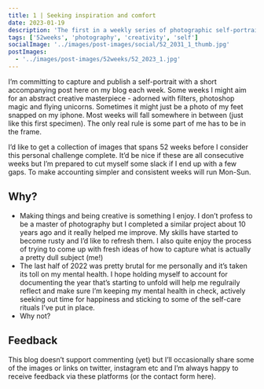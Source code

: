```yaml
---
title: 1 | Seeking inspiration and comfort
date: 2023-01-19
description: 'The first in a weekly series of photographic self-portraits'
tags: ['52weeks', 'photography', 'creativity', 'self']
socialImage: '../images/post-images/social/52_2031_1_thumb.jpg'
postImages:
  - '../images/post-images/52weeks/52_2023_1.jpg'
---
```



<GatsbyImage
  alt="man sits alone in a chair with his phone, he's in his home office surrounded by desk, laptop & guitars"
  title="One - seeking inspiration and comfort"
  image={getImage(props.data.mdx.frontmatter.postImages[0])}
  className="imageFull"
/>

I’m committing to capture and publish a self-portrait with a short accompanying post here on my blog each week. Some weeks I might aim for an abstract creative masterpiece - adorned with filters, photoshop magic and flying unicorns. Sometimes it might just be a photo of my feet snapped on my iphone. Most weeks will fall somewhere in between (just like this first specimen). The only real rule is some part of me has to be in the frame.

I’d like to get a collection of images that spans 52 weeks before I consider this personal challenge complete. It’d be nice if these are all consecutive weeks but I’m prepared to cut myself some slack if I end up with a few gaps. To make accounting simpler and consistent weeks will run Mon-Sun.

## Why?

- Making things and being creative is something I enjoy. I don’t profess to be a master of photography but I completed a similar project about 10 years ago and it really helped me improve. My skills have started to become rusty and I’d like to refresh them. I also quite enjoy the process of trying to come up with fresh ideas of how to capture what is actually a pretty dull subject (me!)
- The last half of 2022 was pretty brutal for me personally and it’s taken its toll on my mental health. I hope holding myself to account for documenting the year that’s starting to unfold will help me regulraily reflect and make sure I’m keeping my mental health in check, actively seeking out time for happiness and sticking to some of the self-care rituals I’ve put in place.
- Why not?

## Feedback

This blog doesn’t support commenting (yet) but I’ll occasionally share some of the images or links on twitter, instagram etc and I’m always happy to receive feedback via these platforms (or the contact form here).
